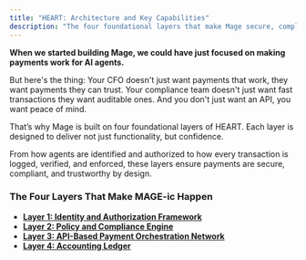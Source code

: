 ```yaml
---
title: "HEART: Architecture and Key Capabilities"
description: "The four foundational layers that make Mage secure, compliant, and trustworthy."
---
```


**When we started building Mage, we could have just focused on making payments work for AI agents.**

But here's the thing: Your CFO doesn't just want payments that work, they want payments they can trust. Your compliance team doesn't just want fast transactions they want auditable ones. And you don't just want an API, you want peace of mind.

That’s why Mage is built on four foundational layers of HEART. Each layer is designed to deliver not just functionality, but confidence.

From how agents are identified and authorized to how every transaction is logged, verified, and enforced, these layers ensure payments are secure, compliant, and trustworthy by design.

### **The Four Layers That Make MAGE-ic Happen**

- [**Layer 1: Identity and Authorization Framework**](/heart-architecture/layer-1)
- [**Layer 2: Policy and Compliance Engine**](/heart-architecture/layer-2)
- [**Layer 3: API-Based Payment Orchestration Network**](/heart-architecture/layer-3)
- [**Layer 4: Accounting Ledger**](/heart-architecture/layer-4)
